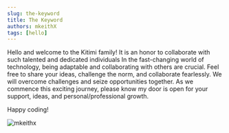 ```yaml
---
slug: the-keyword
title: The Keyword
authors: mkeithX
tags: [hello]
---
```


Hello and welcome to the Kitimi family! It is an honor to collaborate with such talented and dedicated individuals
In the fast-changing world of technology, being adaptable and collaborating with others are crucial. 
Feel free to share your ideas, challenge the norm, and collaborate fearlessly. We will overcome challenges and seize opportunities together.
As we commence this exciting journey, please know my door is open for your support, ideas, and personal/professional growth.


Happy coding!

![mkeithx](mkjs.svg)